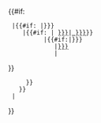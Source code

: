{{#if:{{{year|}}}
  |{{#if: {{{team season-{{{year}}}|}}}
     |{{#if: {{{noseasonlink|}}}| [[{{{team link}}}|{{{team name-{{{year}}}}}}]]|[[{{{team season-{{{year}}} }}}|{{{team name-{{{year}}} }}}]]}}
           |{{#if:{{{team name-{{{year}}}|}}}
              |[[{{{team link}}}|{{{team name-{{{year}}}}}}]]
              |[[{{{team link}}}|{{{team name}}}]]<includeonly>{{Fix
| subst     = <includeonly>{{subst:substcheck}}</includeonly>
| link      = :Category:自行车队数据问题
| text      = 模板问题
| title     = 该链接使用的模板有问题
| cat       = {{#if:{{NAMESPACE}} | | [[Category:自行车队数据问题]] }}
}}</includeonly>
      }}
    }}
  |[[{{{team link}}}|{{{team name}}}]] 
}}<noinclude>{{documentation}}</noinclude>